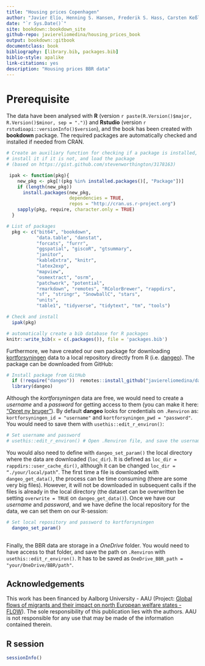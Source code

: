 ```yaml
---
title: "Housing prices Copenhagen"
author: "Javier Elío, Henning S. Hansen, Frederik S. Hass, Carsten Keßler"
date: "`r Sys.Date()`"
site: bookdown::bookdown_site
github-repo: javiereliomedina/housing_prices_book
output: bookdown::gitbook
documentclass: book
bibliography: [library.bib, packages.bib]
biblio-style: apalike
link-citations: yes
description: "Housing prices BBR data"
---
```


# Prerequisite {.unnumbered}

The data have been analysed with **R** (version `r paste(R.Version()$major, R.Version()$minor, sep = ".")`) and **Rstudio** (version `r rstudioapi::versionInfo()$version`), and the book has been created with **bookdown** package. The required packages are automatically checked and installed if needed from CRAN.

```r

# Create an auxiliary function for checking if a package is installed,
# install it if it is not, and load the package
# (based on https://gist.github.com/stevenworthington/3178163) 

 ipak <- function(pkg){
    new_pkg <- pkg[!(pkg %in% installed.packages()[, "Package"])]
    if (length(new_pkg)) 
      install.packages(new_pkg,
                       dependencies = TRUE,
                       repos = "http://cran.us.r-project.org")
    sapply(pkg, require, character.only = TRUE)
  }

# List of packages 
  pkg <- c("bit64", "bookdown",
           "data.table", "danstat",
           "forcats", "furrr",
           "ggspatial", "giscoR", "gtsummary",
           "janitor",
           "kableExtra", "knitr",
           "latex2exp",
           "mapview",
           "osmextract", "osrm",
           "patchwork", "potential",
           "rmarkdown", "remotes", "RColorBrewer", "rappdirs",
           "sf", "stringr", "SnowballC", "stars",
           "units",
           "table1", "tidyverse", "tidytext", "tm", "tools")

# Check and install
  ipak(pkg)

```

```r

# automatically create a bib database for R packages
knitr::write_bib(x = c(.packages()), file = 'packages.bib')

```

Furthermore, we have created our own package for downloading [kortforsyningen](https://kortforsyningen.dk/) data to a local repository directly from R (i.e. [dangeo](https://github.com/javiereliomedina/dangeo.git)). The package can be downloaded from GitHub: 

```r

# Install package from GitHub
  if (!require("dangeo"))  remotes::install_github("javiereliomedina/dangeo")
  library(dangeo)

```

Although the *kortforsyningen* data are free, we would need to create a *username* and a *password* for getting access to them (you can make it here: ["Opret ny bruger"](https://kortforsyningen.dk/indhold/min-side-0)). By default **dangeo** looks for credentials on `.Renviron` as: `kortforsyningen_id = "username"` and `kortforsyningen_pwd = "password"`. You would need to save them with `usethis::edit_r_environ()`: 

```r

# Set username and password 
# usethis::edit_r_environ() # Open .Renviron file, and save the username (kortforsyningen_id = "your_username") and password (kortforsyningen_pwd = "your_password")

```

You would also need to define with `dangeo_set_param()` the local directory where the data are downloaded (`loc_dir`). It is defined as `loc_dir = rappdirs::user_cache_dir()`, although it can be changed `loc_dir = “./your/local/path”`. The first time a file is downloaded with `dangeo_get_data()`, the process can be time consuming (there are some very big files). However, it will not be downloaded in subsequent calls if the files is already in the local directory (the dataset can be overwritten be setting `overwrite = TRUE` on `dangeo_get_data()`). Once we have our *username* and *password*, and we have define the local repository for the data, we can set them on our R-session:

```r

# Set local repository and password to kortforsyningen
  dangeo_set_param()
  
```

Finally, the BBR data are storage in a *OneDrive* folder. You would need to have access to that folder, and save the path on `.Renviron` with `usethis::edit_r_environ()`. It has to be saved as `OneDrive_BBR_path = "your/OneDrive/BBR/path"`. 

## Acknowledgements {-}

This work has been financed by Aalborg University - AAU (Project: [Global flows of migrants and their impact on north European welfare states - FLOW](https://www.flow.aau.dk/)). The sole responsibility of this publication lies with the authors. AAU is not responsible for any use that may be made of the information contained therein.

## R session {-}

```r

sessionInfo()

```

